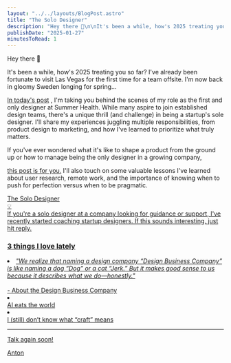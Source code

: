 ```yaml
---
layout: "../../layouts/BlogPost.astro"
title: "The Solo Designer"
description: "Hey there 👋\n\nIt's been a while, how's 2025 treating you so far? I've already been fortunate to visit Las Vegas for the first time for a team offsite. I'm now back in gloomy Sweden longing for spring...\n\nIn today's post, I'm taking you behind the scenes of my role as the first and only designer at Summer Health. While many aspire to join established design teams, there's a unique thrill (and challenge) in being a startup's sole designer. I'll share my experiences juggling multiple responsibiliti"
publishDate: "2025-01-27"
minutesToRead: 1
---
```


<p>Hey there 👋</p>
<p>It's been a while, how's 2025 treating you so far? I've already been fortunate to visit Las Vegas for the first time for a team offsite. I'm now back in gloomy Sweden longing for spring... </p>
<a href="https://www.antonsten.com/articles/the-solo-designer/" rel="noreferrer">In today's post</a>
 , I'm taking you behind the scenes of my role as the first and only designer at Summer Health. While many aspire to join established design teams, there's a unique thrill (and challenge) in being a startup's sole designer. I'll share my experiences juggling multiple responsibilities, from product design to marketing, and how I've learned to prioritize what truly matters.</p>
<p>If you've ever wondered what it's like to shape a product from the ground up or how to manage being the only designer in a growing company, </p>
<a href="https://www.antonsten.com/articles/the-solo-designer/" rel="noreferrer">this post is for you.</a>
 I'll also touch on some valuable lessons I've learned about user research, remote work, and the importance of knowing when to push for perfection versus when to be pragmatic.</p>
<div class="kg-card kg-button-card kg-align-left">
</div>
<a href="https://www.antonsten.com/articles/the-solo-designer/" class="kg-btn kg-btn-accent">The Solo Designer 
<div class="kg-card kg-callout-card kg-callout-card-grey">
</div>
<div class="kg-callout-emoji">💡</div>
<div class="kg-callout-text">If you're a solo designer at a company looking for guidance or support, I've recently started coaching startup designers. If this sounds interesting, just hit reply. </div>
<h3 id="3-things-i-love-lately">3 things I love lately</h3>
<ol>
</ol>
<li>
<em>"We realize that naming a design company “Design Business Company” is like naming a dog “Dog” or a cat “Jerk.” But it makes good sense to us because it describes what we do—honestly."</e>
</em>
<br>
</br>
<a href="https://dbco.online/about?ref="antonsten".com" rel="noreferrer">- About the Design Business Company 
<li>
</li>
<a href="https://www.ben-evans.com/presentations?ref="antonsten".com" rel="noreferrer">AI eats the world 
<li>
</li>
<a href="https://read.cv/disco_lu/craft?ref="antonsten".com" rel="noreferrer">I (still) don’t know what “craft” means</ol>
<hr>
</hr>
<p>Talk again soon! </p>
<p>Anton</p>
